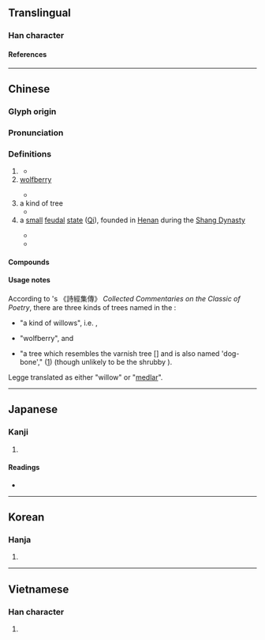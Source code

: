 {{character info}}
{{character info|0x2F8DB}}
==Translingual==

===Han character===
{{Han char|rn=75|rad=木|as=03|sn=7|four=47917|canj=DSU|ids=⿰木己,⿰木已}}

====References====
{{Han ref|kx=0512.110|dkj=14479|dj=0898.010|hdz=21162.030|uh=675E|ud=26462|bh=A7FB|bd=43003}}
{{Han ref|uh=2F8DB}}

----

==Chinese==
{{zh-forms}}

===Glyph origin===
{{Han etym}}

===Pronunciation===
{{zh-pron
|m=qǐ
|c=gei2
|mc=y
|oc=y
|mn=kí
|ma=
|cat=n,pn
}}

===Definitions===
{{zh-hanzi}}

# {{taxlink|Salix integra|species}}
#: {{syn|zh|杞柳}}
#* {{zh-x|將 ^仲-子 兮、無 踰 我 里、無 折 我 樹-杞。|I pray you, Master Zhong, Do not come leaping into my hamlet; Do not break my '''willow''' trees.|ref=Shijing}}
# [[wolfberry]]
#: {{syn|zh|枸杞}}
#* {{zh-x|翩-翩 者 鵻{zhuī}、載 飛 載 止、集 于 苞-杞。|Darting and dashing are the turtle-doves; now flying, now stopping; gathering on the lush '''wolfberry-trees'''.}}
# a kind of tree
#* {{zh-x|南-山 有 杞，北-山 有 李。|On the southern hills there are '''qi'''-trees; on the northern hills there are plum-trees.|ref=Shijing}} 
# a [[small]] [[feudal]] [[state]] ([[w:Qi (Henan)|Qi]]), founded in [[Henan]] during the [[w:Shang Dynasty|Shang Dynasty]]
#: {{zh-x|^杞人憂天|The man of '''Qi''' worrying about the sky}}
#* {{zh-x|杞 小-微，其 事 不足 稱-述。|Qi was too small; its affairs are not worth narrating.|ref=Shiji}}
#* {{zh-x|曰：「夏-禮 吾 能 言 之，杞 不足 徵 也。殷-禮 吾 能 言 之，宋 不足 徵 也。足，則 吾 能 徵 之 矣。」|[Confucius] said: "I can talk about the Xia rituals, yet '''Qi''' [rites] shan't sufficiently prove [my words]. I can talk about Yin rituals, yet Song [rites] shan't sufficiently prove [my words]. If sufficient, then I could have proven them."|ref=Shiji}}

====Compounds====
{{zh-der|枸杞|杞天|樹杞|杞梓|萬杞良|杞柳|杞憂|杞宋無徵|杞人憂天|枸杞子|杞人之憂|杞梁妻|杞國憂天|荊南杞梓|荊杞}}

====Usage notes====
According to {{w|Zhu Xi}}'s 《詩經集傳》 ''Collected Commentaries on the Classic of Poetry'', there are three kinds of trees named {{zh-l|杞}} in the {{w|Classic of Poetry}}: 
*{{lang|zh|「柳屬也。」}} "a kind of willows", i.e. {{taxlink|Salix integra|species}}, 
*{{lang|zh|「枸檵也。」}} "wolfberry", and 
*{{lang|zh|「樹，如樗。一名狗骨。」}} "a tree which resembles the varnish tree [{{taxlink|Ailanthus glandulosa|species}}] and is also named 'dog-bone'," ([https://ctext.org/library.pl?if=en&file=9216&page=34#%E6%9D%9E%E6%A8%B9%E5%A6%82%E6%A8%97%E4%B8%80%E5%90%8D%E7%8B%97%E9%AA%A8]) (though unlikely to be the shrubby {{zh-l|麻黃|ephedra}}).

Legge translated {{zh-l|杞}} as either "willow" or "[[medlar]]".

----

==Japanese==

===Kanji===
{{ja-kanji|grade=|rs=木03}}

# {{rfdef|ja|sort=木03}}

====Readings====
* {{ja-readings
|goon=こ
|kanon=き
|kun=すき, ふご, もっこ
}}

----

==Korean==

===Hanja===
{{ko-hanja|hangeul=기|eumhun=|rv=gi|mr=ki|y=ki}}

# {{rfdef|ko|sort=木03}}

----

==Vietnamese==

===Han character===
{{vi-readings|reading=khởi, kỷ|rs=木03}}

# {{rfdef|vi|sort=木03}}
